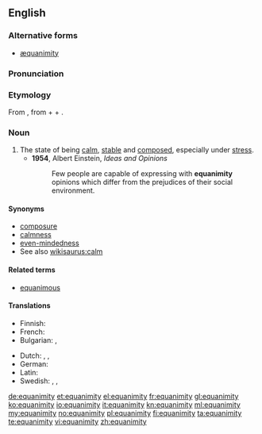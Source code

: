 ==English==

===Alternative forms===
* [[æquanimity]] {{qualifier|archaic}}

===Pronunciation===
{{IPA|/ˌɛkwəˈnɪmɪtiː/, /ˌiːkwə-/}}

===Etymology===
From {{etyl|la}} {{term|aequanimitas|aequanimitās|calmness, equanimity|lang=la}}, from {{term|aequus||even; calm; fair|lang=la}} + {{term|animus||mind, soul|lang=la}} + {{term|-itas|-itās|lang=la}}.

===Noun===
{{en-noun|equanimities}}

# The state of being [[calm]], [[stable]] and [[composed]], especially under [[stress]].
#*'''1954''', Albert Einstein, ''Ideas and Opinions''
#*:Few people are capable of expressing with '''equanimity''' opinions which differ from the prejudices of their social environment.

====Synonyms====
* [[composure]]
* [[calmness]]
* [[even-mindedness]]
* See also [[wikisaurus:calm]]

====Related terms====
* [[equanimous]]

====Translations====
{{trans-top|state of being calm}}
* Finnish: {{t-|fi|tyyneys}}
* French: {{t+|fr|équanimité}}
* Bulgarian: {{t|bg|хладнокръвие|n|sc=Cyrl}}, {{t|bg|самообладание|n|sc=Cyrl}}
{{trans-mid}}
* Dutch: {{t+|nl|gelatenheid}}, {{t+|nl|berusting}}, {{t+|nl|kalmte}}
* German: {{t+|de|Gelassenheit|f}}
* Latin: {{t-|la|aequanimitas|f|alt=aequanimitās}}
* Swedish: {{t|sv|jämnmod}}, {{t|sv|själsro}}, {{t|sv|sinnesro}}
{{trans-bottom}}

[[de:equanimity]]
[[et:equanimity]]
[[el:equanimity]]
[[fr:equanimity]]
[[gl:equanimity]]
[[ko:equanimity]]
[[io:equanimity]]
[[it:equanimity]]
[[kn:equanimity]]
[[ml:equanimity]]
[[my:equanimity]]
[[no:equanimity]]
[[pl:equanimity]]
[[fi:equanimity]]
[[ta:equanimity]]
[[te:equanimity]]
[[vi:equanimity]]
[[zh:equanimity]]